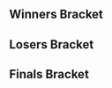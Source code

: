 {{DISPLAYTITLE:DX Ranking Hors Série: Singles Bracket}}{{SetGame|melee}}
{{tabs static
|name1=Overview
|link1=DX Ranking Hors Série
|name2=Bracket
|link2=DX Ranking Hors Série/Bracket
|This=2
}}<!-- Generated with http://tournament-nub.rhcloud.com/toliquipedia name=dx_hors_serie -->

==Winners Bracket==
{{32DEWBracketA
|r1m1p1=Salepate |r1m1p1flag=fr |r1m1p1score=0 |r1m1win=1
|r1m1p2=Louille |r1m1p2flag=fr |r1m1p2score=0

|r1m2p1=Captain Love |r1m2p1flag=au |r1m2p1score=1 |r1m2win=2
|r1m2p2=Arche |r1m2p2flag=fr |r1m2p2score=2

|r1m3p1=Samplay |r1m3p1flag=fr |r1m3p1score=2 |r1m3win=1
|r1m3p2=Explodroid |r1m3p2flag=fr |r1m3p2score=0

|r1m4p1=AvengerAngel |r1m4p1flag=it |r1m4p1score=2 |r1m4win=1
|r1m4p2=Tyc |r1m4p2flag=fr |r1m4p2score=0

|r1m5p1=Mahie |r1m5p1flag=fr |r1m5p1score=2 |r1m5win=1
|r1m5p2=Impade |r1m5p2flag=fr |r1m5p2score=0

|r1m6p1=Chaos6 |r1m6p1flag=fr |r1m6p1score=0 |r1m6win=1
|r1m6p2=RAOUL |r1m6p2flag=pt |r1m6p2score=0

|r1m7p1=Charlon |r1m7p1flag=fr |r1m7p1score=2 |r1m7win=1
|r1m7p2=Caellach |r1m7p2flag=fr |r1m7p2score=0

|r1m8p1=LuK |r1m8p1flag=fr |r1m8p1score=2 |r1m8win=1
|r1m8p2=Leman |r1m8p2flag=fr |r1m8p2score=0

|r1m9p1=Tekk |r1m9p1flag=fr |r1m9p1score=2 |r1m9win=1
|r1m9p2=Frank Miller |r1m9p2flag=fr |r1m9p2score=0

|r1m10p1=Dero |r1m10p1flag=fr |r1m10p1score=2 |r1m10win=1
|r1m10p2=DraQ |r1m10p2flag=fr |r1m10p2score=1

|r1m11p1=Fauster |r1m11p1flag=fr |r1m11p1score=2 |r1m11win=1
|r1m11p2=Eternay |r1m11p2flag=fr |r1m11p2score=0

|r1m12p1=Alox |r1m12p1flag=fr |r1m12p1score=2 |r1m12win=1
|r1m12p2=Seya |r1m12p2flag=it |r1m12p2score=1

|r1m13p1=Baxon |r1m13p1flag=fr |r1m13p1score=2 |r1m13win=1
|r1m13p2=MM2 |r1m13p2flag=fr |r1m13p2score=0

|r1m14p1=Lepoiraut |r1m14p1flag=fr |r1m14p1score=0 |r1m14win=2
|r1m14p2=Rondelle |r1m14p2flag=fr |r1m14p2score=0

|r1m15p1=Deathgazer |r1m15p1flag=gb |r1m15p1score=2 |r1m15win=1
|r1m15p2=Maruhai |r1m15p2flag=fr |r1m15p2score=0

|r1m16p1=BeLia |r1m16p1flag=fr |r1m16p1score=2 |r1m16win=1
|r1m16p2=Darx |r1m16p2flag=fr |r1m16p2score=0

|r2m1p1=Salepate |r2m1p1flag=fr |r2m1p1score=2 |r2m1win=1
|r2m1p2=Arche |r2m1p2flag=fr |r2m1p2score=0

|r2m2p1=Samplay |r2m2p1flag=fr |r2m2p1score=2 |r2m2win=1
|r2m2p2=AvengerAngel |r2m2p2flag=it |r2m2p2score=0

|r2m3p1=Mahie |r2m3p1flag=fr |r2m3p1score=2 |r2m3win=1
|r2m3p2=Chaos6 |r2m3p2flag=fr |r2m3p2score=0

|r2m4p1=Charlon |r2m4p1flag=fr |r2m4p1score=2 |r2m4win=1
|r2m4p2=LuK |r2m4p2flag=fr |r2m4p2score=1

|r2m5p1=Tekk |r2m5p1flag=fr |r2m5p1score=2 |r2m5win=1
|r2m5p2=Dero |r2m5p2flag=fr |r2m5p2score=1

|r2m6p1=Fauster |r2m6p1flag=fr |r2m6p1score=2 |r2m6win=1
|r2m6p2=Alox |r2m6p2flag=fr |r2m6p2score=0

|r2m7p1=Baxon |r2m7p1flag=fr |r2m7p1score=2 |r2m7win=1
|r2m7p2=Rondelle |r2m7p2flag=fr |r2m7p2score=0

|r2m8p1=Deathgazer |r2m8p1flag=gb |r2m8p1score=2 |r2m8win=1
|r2m8p2=BeLia |r2m8p2flag=fr |r2m8p2score=1

|r3m1p1=Salepate |r3m1p1flag=fr |r3m1p1score=2 |r3m1win=1
|r3m1p2=Samplay |r3m1p2flag=fr |r3m1p2score=0

|r3m2p1=Mahie |r3m2p1flag=fr |r3m2p1score=2 |r3m2win=1
|r3m2p2=Charlon |r3m2p2flag=fr |r3m2p2score=0

|r3m3p1=Tekk |r3m3p1flag=fr |r3m3p1score=2 |r3m3win=1
|r3m3p2=Fauster |r3m3p2flag=fr |r3m3p2score=0

|r3m4p1=Baxon |r3m4p1flag=fr |r3m4p1score=2 |r3m4win=1
|r3m4p2=Deathgazer |r3m4p2flag=gb |r3m4p2score=0

|r4m1p1=Salepate |r4m1p1flag=fr |r4m1p1score=1 |r4m1win=2
|r4m1p2=Mahie |r4m1p2flag=fr |r4m1p2score=3

|r4m2p1=Tekk |r4m2p1flag=fr |r4m2p1score=3 |r4m2win=1
|r4m2p2=Baxon |r4m2p2flag=fr |r4m2p2score=0
}}

==Losers Bracket==
{{32DELBracketSmwA
|tourneylink=DX Ranking Hors Série
|tourneyname=DX Ranking Hors Série
|l1placement=25-32
|l2placement=17-24
|l3placement=13-16
|l4placement=9-12
|l5placement=7-8
|l6placement=5-6

|l1m1p1=Louille |l1m1p1flag=fr |l1m1p1score=0 |l1m1win=2
|l1m1p2=Captain Love |l1m1p2flag=au |l1m1p2score=0

|l1m2p1=Explodroid |l1m2p1flag=fr |l1m2p1score=1 |l1m2win=2
|l1m2p2=Tyc |l1m2p2flag=fr |l1m2p2score=2

|l1m3p1=Impade |l1m3p1flag=fr |l1m3p1score=0 |l1m3win=1
|l1m3p2=RAOUL |l1m3p2flag=pt |l1m3p2score=0

|l1m4p1=Caellach |l1m4p1flag=fr |l1m4p1score=0 |l1m4win=2
|l1m4p2=Leman |l1m4p2flag=fr |l1m4p2score=2

|l1m5p1=Frank Miller |l1m5p1flag=fr |l1m5p1score=0 |l1m5win=2
|l1m5p2=DraQ |l1m5p2flag=fr |l1m5p2score=2

|l1m6p1=Eternay |l1m6p1flag=fr |l1m6p1score=2 |l1m6win=1
|l1m6p2=Seya |l1m6p2flag=it |l1m6p2score=0

|l1m7p1=MM2 |l1m7p1flag=fr |l1m7p1score=0 |l1m7win=1
|l1m7p2=Lepoiraut |l1m7p2flag=fr |l1m7p2score=0

|l1m8p1=Maruhai |l1m8p1flag=fr |l1m8p1score=0 |l1m8win=2
|l1m8p2=Darx |l1m8p2flag=fr |l1m8p2score=2

|l2m1p1=BeLia |l2m1p1flag=fr |l2m1p1score=2 |l2m1win=1
|l2m1p2=Captain Love |l2m1p2flag=au |l2m1p2score=0

|l2m2p1=Rondelle |l2m2p1flag=fr |l2m2p1score=1 |l2m2win=2
|l2m2p2=Tyc |l2m2p2flag=fr |l2m2p2score=2

|l2m3p1=Alox |l2m3p1flag=fr |l2m3p1score=2 |l2m3win=1
|l2m3p2=Impade |l2m3p2flag=fr |l2m3p2score=0

|l2m4p1=Dero |l2m4p1flag=fr |l2m4p1score=2 |l2m4win=1
|l2m4p2=Leman |l2m4p2flag=fr |l2m4p2score=0

|l2m5p1=LuK |l2m5p1flag=fr |l2m5p1score=2 |l2m5win=1
|l2m5p2=DraQ |l2m5p2flag=fr |l2m5p2score=0

|l2m6p1=Chaos6 |l2m6p1flag=fr |l2m6p1score=2 |l2m6win=1
|l2m6p2=Eternay |l2m6p2flag=fr |l2m6p2score=0

|l2m7p1=AvengerAngel |l2m7p1flag=it |l2m7p1score=2 |l2m7win=1
|l2m7p2=MM2 |l2m7p2flag=fr |l2m7p2score=0

|l2m8p1=Arche |l2m8p1flag=fr |l2m8p1score=2 |l2m8win=1
|l2m8p2=Darx |l2m8p2flag=fr |l2m8p2score=0

|l3m1p1=BeLia |l3m1p1flag=fr |l3m1p1score=2 |l3m1win=1
|l3m1p2=Tyc |l3m1p2flag=fr |l3m1p2score=0

|l3m2p1=Alox |l3m2p1flag=fr |l3m2p1score=1 |l3m2win=2
|l3m2p2=Dero |l3m2p2flag=fr |l3m2p2score=2

|l3m3p1=LuK |l3m3p1flag=fr |l3m3p1score=1 |l3m3win=2
|l3m3p2=Chaos6 |l3m3p2flag=fr |l3m3p2score=2

|l3m4p1=AvengerAngel |l3m4p1flag=it |l3m4p1score=2 |l3m4win=1
|l3m4p2=Arche |l3m4p2flag=fr |l3m4p2score=0

|l4m1p1=Charlon |l4m1p1flag=fr |l4m1p1score=2 |l4m1win=1
|l4m1p2=BeLia |l4m1p2flag=fr |l4m1p2score=0

|l4m2p1=Samplay |l4m2p1flag=fr |l4m2p1score=2 |l4m2win=1
|l4m2p2=Dero |l4m2p2flag=fr |l4m2p2score=0

|l4m3p1=Deathgazer |l4m3p1flag=gb |l4m3p1score=2 |l4m3win=1
|l4m3p2=Chaos6 |l4m3p2flag=fr |l4m3p2score=1

|l4m4p1=Fauster |l4m4p1flag=fr |l4m4p1score=2 |l4m4win=1
|l4m4p2=AvengerAngel |l4m4p2flag=it |l4m4p2score=0

|l5m1p1=Charlon |l5m1p1flag=fr |l5m1p1score=2 |l5m1win=1
|l5m1p2=Samplay |l5m1p2flag=fr |l5m1p2score=1

|l5m2p1=Deathgazer |l5m2p1flag=gb |l5m2p1score=1 |l5m2win=2
|l5m2p2=Fauster |l5m2p2flag=fr |l5m2p2score=2

|l6m1p1=Baxon |l6m1p1flag=fr |l6m1p1score=3 |l6m1win=1
|l6m1p2=Charlon |l6m1p2flag=fr |l6m1p2score=0

|l6m2p1=Salepate |l6m2p1flag=fr |l6m2p1score=3 |l6m2win=1
|l6m2p2=Fauster |l6m2p2flag=fr |l6m2p2score=0
}}
<onlyinclude>
==Finals Bracket==
{{DEFinalSmwBracket
|tourneylink=DX Ranking Hors Série
|tourneyname=DX Ranking Hors Série
|l1placement=4
|r2placement=3
|r3loserplacement=2
|r3winnerplacement=1

<!-- FROM WINNERS -->
|r1m1p1=Mahie |r1m1p1flag=fr |r1m1p1score=3 |r1m1win=1
|r1m1p2=Tekk |r1m1p2flag=fr |r1m1p2score=2

<!-- FROM LOSERS -->
|l1m1p1=Baxon |l1m1p1flag=fr |l1m1p1score=0 |l1m1win=2
|l1m1p2=Salepate |l1m1p2flag=fr |l1m1p2score=3

<!-- LOSERS FINALS -->
|r2m1p1=Tekk |r2m1p1flag=fr |r2m1p1score=3 |r2m1win=1
|r2m1p2=Salepate |r2m1p2flag=fr |r2m1p2score=1

<!-- GRAND FINALS -->
|r3m1p1=Mahie |r3m1p1flag=fr |r3m1p1score=1 |r3m2p1score=1 |r3m1win=2
|r3m1p2=Tekk |r3m1p2flag=fr |r3m1p2score=3 |r3m2p2score=3
}}
</onlyinclude>
